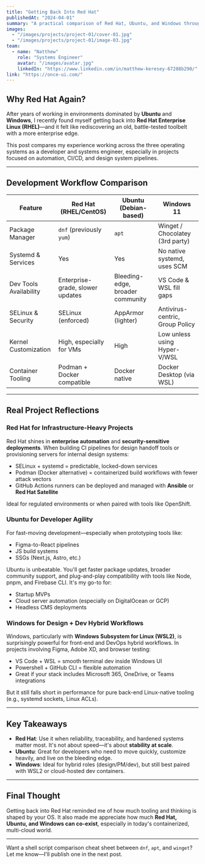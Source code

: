 ```yaml
---
title: "Getting Back Into Red Hat"
publishedAt: "2024-04-01"
summary: "A practical comparison of Red Hat, Ubuntu, and Windows through the lens of development, automation, and infrastructure."
images:
  - "/images/projects/project-01/cover-01.jpg"
  - "/images/projects/project-01/image-03.jpg"
team:
  - name: "Natthew"
    role: "Systems Engineer"
    avatar: "/images/avatar.jpg"
    linkedIn: "https://www.linkedin.com/in/matthew-keresey-67288b290/"
link: "https://once-ui.com/"
---
```


## Why Red Hat Again?

After years of working in environments dominated by **Ubuntu** and **Windows**, I recently found myself getting back into **Red Hat Enterprise Linux (RHEL)**—and it felt like rediscovering an old, battle-tested toolbelt with a more enterprise edge.

This post compares my experience working across the three operating systems as a developer and systems engineer, especially in projects focused on automation, CI/CD, and design system pipelines.

---

##  Development Workflow Comparison

| Feature                         | **Red Hat (RHEL/CentOS)**       | **Ubuntu (Debian-based)**        | **Windows 11**                    |
|----------------------------------|----------------------------------|----------------------------------|-----------------------------------|
| Package Manager                 | `dnf` (previously `yum`)         | `apt`                             | Winget / Chocolatey (3rd party)   |
| Systemd & Services              | Yes                              | Yes                              | No native systemd, uses SCM       |
| Dev Tools Availability          | Enterprise-grade, slower updates | Bleeding-edge, broader community | VS Code & WSL fill gaps           |
| SELinux & Security              | SELinux (enforced)               | AppArmor (lighter)               | Antivirus-centric, Group Policy   |
| Kernel Customization            | High, especially for VMs         | High                              | Low unless using Hyper-V/WSL      |
| Container Tooling               | Podman + Docker compatible       | Docker native                    | Docker Desktop (via WSL)          |

---

##  Real Project Reflections

### Red Hat for Infrastructure-Heavy Projects

Red Hat shines in **enterprise automation** and **security-sensitive deployments**. When building CI pipelines for design handoff tools or provisioning servers for internal design systems:
- SELinux + systemd = predictable, locked-down services
- Podman (Docker alternative) = containerized build workflows with fewer attack vectors
- GitHub Actions runners can be deployed and managed with **Ansible** or **Red Hat Satellite**

Ideal for regulated environments or when paired with tools like OpenShift.

### Ubuntu for Developer Agility

For fast-moving development—especially when prototyping tools like:
- Figma-to-React pipelines
- JS build systems
- SSGs (Next.js, Astro, etc.)

Ubuntu is unbeatable. You'll get faster package updates, broader community support, and plug-and-play compatibility with tools like Node, pnpm, and Firebase CLI. It's my go-to for:
- Startup MVPs
- Cloud server automation (especially on DigitalOcean or GCP)
- Headless CMS deployments

### Windows for Design + Dev Hybrid Workflows

Windows, particularly with **Windows Subsystem for Linux (WSL2)**, is surprisingly powerful for front-end and DevOps hybrid workflows. In projects involving Figma, Adobe XD, and browser testing:
- VS Code + WSL = smooth terminal dev inside Windows UI
- Powershell + GitHub CLI = flexible automation
- Great if your stack includes Microsoft 365, OneDrive, or Teams integrations

But it still falls short in performance for pure back-end Linux-native tooling (e.g., systemd sockets, Linux ACLs).

---

##  Key Takeaways

- **Red Hat**: Use it when reliability, traceability, and hardened systems matter most. It's not about speed—it's about **stability at scale**.
- **Ubuntu**: Great for developers who need to move quickly, customize heavily, and live on the bleeding edge.
- **Windows**: Ideal for hybrid roles (design/PM/dev), but still best paired with WSL2 or cloud-hosted dev containers.

---

## Final Thought

Getting back into Red Hat reminded me of how much tooling and thinking is shaped by your OS. It also made me appreciate how much **Red Hat, Ubuntu, and Windows can co-exist**, especially in today's containerized, multi-cloud world.

---

Want a shell script comparison cheat sheet between `dnf`, `apt`, and `winget`? Let me know—I'll publish one in the next post.
